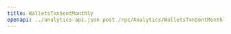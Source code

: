---
title: WalletsTxnSentMonthly
openapi: ../analytics-api.json post /rpc/Analytics/WalletsTxnSentMonthly
---
